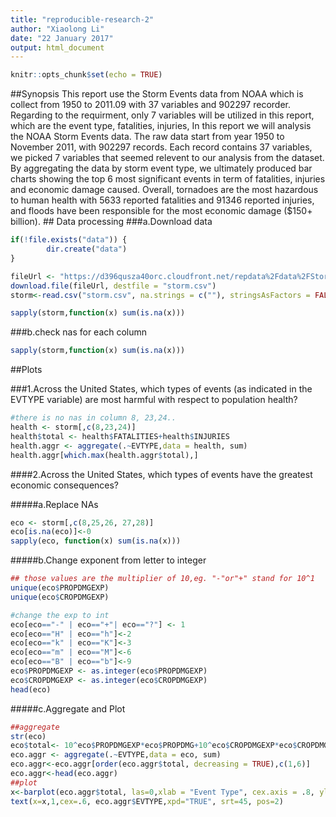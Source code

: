 ```yaml
---
title: "reproducible-research-2"
author: "Xiaolong Li"
date: "22 January 2017"
output: html_document
---
```


```r
knitr::opts_chunk$set(echo = TRUE)
```
##Synopsis
This report use the Storm Events data from NOAA which is collect from 1950 to 2011.09 with 37 variables and 902297 recorder. Regarding to the requirment, only 7 variables will be utilized in this report, which are the event type, fatalities, injuries,
In this report we will analysis the NOAA Storm Events data. The raw data start from year 1950 to November 2011, with 902297 records. Each record contains 37 variables, we picked 7 variables that seemed relevent to our analysis from the dataset. By aggregating the data by storm event type, we ultimately produced bar charts showing the top 6 most significant events in term of fatalities, injuries and economic damage caused. Overall, tornadoes are the most hazardous to human health with 5633 reported fatalities and 91346 reported injuries, and floods have been responsible for the most economic damage ($150+ billion).
## Data processing
###a.Download data
```r
if(!file.exists("data")) {
        dir.create("data")
}

fileUrl <- "https://d396qusza40orc.cloudfront.net/repdata%2Fdata%2FStormData.csv.bz2"
download.file(fileUrl, destfile = "storm.csv")
storm<-read.csv("storm.csv", na.strings = c(""), stringsAsFactors = FALSE)

sapply(storm,function(x) sum(is.na(x)))

```
###b.check nas for each column
```r
sapply(storm,function(x) sum(is.na(x)))

```

##Plots

###1.Across the United States, which types of events (as indicated in the EVTYPE variable) are most harmful with respect to population health?

```r
#there is no nas in column 8, 23,24..
health <- storm[,c(8,23,24)]
health$total <- health$FATALITIES+health$INJURIES
health.aggr <- aggregate(.~EVTYPE,data = health, sum)
health.aggr[which.max(health.aggr$total),]
```
####2.Across the United States, which types of events have the greatest economic consequences?

#####a.Replace NAs
```r
eco <- storm[,c(8,25,26, 27,28)]
eco[is.na(eco)]<-0
sapply(eco, function(x) sum(is.na(x)))

```
#####b.Change exponent from letter to integer
```r
## those values are the multiplier of 10,eg. "-"or"+" stand for 10^1
unique(eco$PROPDMGEXP)
unique(eco$CROPDMGEXP)

```
```r
#change the exp to int
eco[eco=="-" | eco=="+"| eco=="?"] <- 1
eco[eco=="H" | eco=="h"]<-2
eco[eco=="k" | eco=="K"]<-3
eco[eco=="m" | eco=="M"]<-6
eco[eco=="B" | eco=="b"]<-9
eco$PROPDMGEXP <- as.integer(eco$PROPDMGEXP)
eco$CROPDMGEXP <- as.integer(eco$CROPDMGEXP)
head(eco)
```
#####c.Aggregate and Plot 
```r
##aggregate
str(eco)
eco$total<- 10^eco$PROPDMGEXP*eco$PROPDMG+10^eco$CROPDMGEXP*eco$CROPDMG
eco.aggr <- aggregate(.~EVTYPE,data = eco, sum)
eco.aggr<-eco.aggr[order(eco.aggr$total, decreasing = TRUE),c(1,6)]
eco.aggr<-head(eco.aggr)
##plot
x<-barplot(eco.aggr$total, las=0,xlab = "Event Type", cex.axis = .8, ylab = "Economics damage($)", main = "NOAA TOP 6: Highest Damage(Prop+Crop),1950-2011")
text(x=x,1,cex=.6, eco.aggr$EVTYPE,xpd="TRUE", srt=45, pos=2)


```
